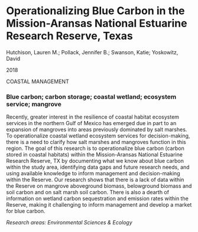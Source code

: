 # Operationalizing Blue Carbon in the Mission-Aransas National Estuarine Research Reserve, Texas  
   
Hutchison, Lauren M.; Pollack, Jennifer B.; Swanson, Katie; Yoskowitz, David  
   
2018  
   
COASTAL MANAGEMENT  
   
### Blue carbon; carbon storage; coastal wetland; ecosystem service; mangrove  
   
   
   
Recently, greater interest in the resilience of coastal habitat ecosystem services in the northern Gulf of Mexico has emerged due in part to an expansion of mangroves into areas previously dominated by salt marshes. To operationalize coastal wetland ecosystem services for decision-making, there is a need to clarify how salt marshes and mangroves function in this region. The goal of this research is to operationalize blue carbon (carbon stored in coastal habitats) within the Mission-Aransas National Estuarine Research Reserve, TX by documenting what we know about blue carbon within the study area, identifying data gaps and future research needs, and using available knowledge to inform management and decision-making within the Reserve. Our research shows that there is a lack of data within the Reserve on mangrove aboveground biomass, belowground biomass and soil carbon and on salt marsh soil carbon. There is also a dearth of information on wetland carbon sequestration and emission rates within the Reserve, making it challenging to inform management and develop a market for blue carbon.  
   
*Research areas:  Environmental Sciences \& Ecology *
